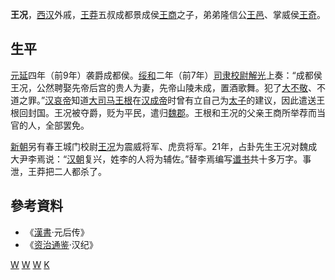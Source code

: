 {{for|新朝虎贲将军'''王况'''|王况 (将军)}}
'''王况'''，[[西汉|西汉]]外戚，[[王莽|王莽]]五叔成都景成侯[[王商_(魏郡)|王商]]之子，弟弟隆信公[[王邑|王邑]]、掌威侯[[王奇_(新朝)|王奇]]。

== 生平 ==
[[元延|元延]]四年（前9年）袭爵成都侯。[[绥和|绥和]]二年（前7年）[[司隶校尉|司隶校尉]][[解光|解光]]上奏：“成都侯王况，公然聘娶先帝后宫的贵人为妻，先帝山陵未成，置酒歌舞。犯了[[大不敬|大不敬]]、不道之罪。”[[汉哀帝|汉哀帝]]知道[[大司马|大司马]][[王根|王根]]在[[汉成帝|汉成帝]]时曾有立自己为[[太子|太子]]的建议，因此遣送王根回封国。王况被夺爵，贬为平民，遣归[[魏郡|魏郡]]。王根和王况的父亲王商所举荐而当官的人，全部罢免。

[[新朝|新朝]]另有春王城门校尉[[王况_(将军)|王况]]为震威将军、虎贲将军。21年，占卦先生王况对魏成大尹李焉说：“[[汉朝|汉朝]]复兴，姓李的人将为辅佐。”替李焉编写[[谶书|谶书]]共十多万字。事泄，王莽把二人都杀了。

== 參考資料 ==
* 《[[漢書|漢書]]·元后传》
* 《[[资治通鉴|资治通鉴]]·汉纪》

[[Category:汉朝外戚|W]]
[[Category:西汉列侯|W]]
[[Category:大名人|W]]
[[Category:王姓|K]]